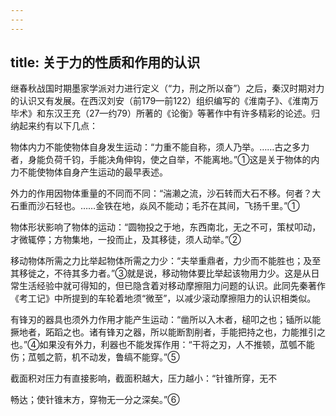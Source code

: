 ```yaml
---
---
---
```

title: 关于力的性质和作用的认识
---



继春秋战国时期墨家学派对力进行定义（“力，刑之所以奋”）之后，秦汉时期对力的认识又有发展。在西汉刘安（前179—前122）组织编写的《淮南子》、《淮南万毕术》和东汉王充（27—约79）所著的《论衡》等著作中有许多精彩的论述。归纳起来约有以下几点：

物体内力不能使物体自身发生运动：“力重不能自称，须人乃举。……古之多力者，身能负荷千钧，手能决角伸钩，使之自举，不能离地。”①这是关于物体的内力不能使物体自身产生运动的最早表述。

外力的作用因物体重量的不同而不同：“湍濑之流，沙石转而大石不移。何者？大石重而沙石轻也。……金铁在地，焱风不能动；毛芥在其间，飞扬千里。”①

物体形状影响了物体的运动：“圆物投之于地，东西南北，无之不可，策杖叩动，才微辄停；方物集地，一投而止，及其移徒，须人动举。”②

移动物体所需之力比举起物体所需之力少：“夫举重鼎者，力少而不能胜也；及至其移徙之，不待其多力者。”③就是说，移动物体要比举起该物用力少。这是从日常生活经验中就可得知的，但已隐含着对移动摩擦阻力问题的认识。此同先秦著作《考工记》中所提到的车轮着地须“微至”，以减少滚动摩擦阻力的认识相类似。

有锋刃的器具也须外力作用才能产生运动：“凿所以入木者，槌叩之也；锸所以能撅地者，跖蹈之也。诸有锋刃之器，所以能断割削者，手能把持之也，力能推引之也。”④如果没有外力，利器也不能发挥作用：“干将之刃，人不推顿，苽瓠不能伤；苽瓠之箭，机不动发，鲁缟不能穿。”⑤

截面积对压力有直接影响，截面积越大，压力越小：“针锥所穿，无不

畅达；使针锥末方，穿物无一分之深矣。”⑥
